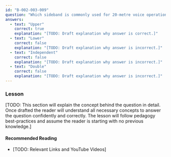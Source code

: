 ```yaml
---
id: "B-002-003-009"
question: "Which sideband is commonly used for 20-metre voice operation?"
answers:
  - text: "Upper"
    correct: true
    explanation: "[TODO: Draft explanation why answer is correct.]"
  - text: "Lower"
    correct: false
    explanation: "[TODO: Draft explanation why answer is incorrect.]"
  - text: "Independent"
    correct: false
    explanation: "[TODO: Draft explanation why answer is incorrect.]"
  - text: "Double"
    correct: false
    explanation: "[TODO: Draft explanation why answer is incorrect.]"
---
```


### Lesson

[TODO: This section will explain the concept behind the question in detail. Once drafted the reader will understand all necessary concepts to answer the question confidently and correctly. The lesson will follow pedagogy best-practices and assume the reader is starting with no previous knowledge.]

#### Recommended Reading

- [TODO: Relevant Links and YouTube Videos]
